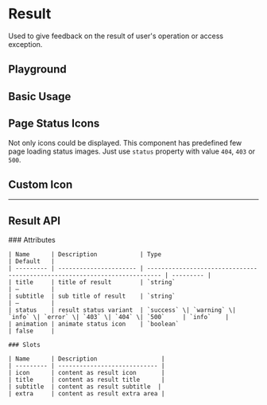 
<Meta of={ResultStories} />

# Result

Used to give feedback on the result of user's operation or access exception.

<Canvas of={ResultStories.Component} />

## Playground

<Controls of={ResultStories.Component} />

## Basic Usage

<Canvas of={ResultStories.BasicUsage} />

## Page Status Icons

Not only icons could be displayed. This component has predefined few page loading status images. Just use `status` property with value `404`, `403` or `500`.

<Canvas of={ResultStories.LoadingStatus403} />

<Canvas of={ResultStories.LoadingStatus404} />

<Canvas of={ResultStories.LoadingStatus500} />

## Custom Icon

<Canvas of={ResultStories.CustomIcon} />

---

## Result API

<div style={{ marginTop: '30px' }}>
	### Attributes

    | Name      | Description            | Type                                                                       | Default   |
    | --------- | ---------------------- | -------------------------------------------------------------------------- | --------- |
    | title     | title of result        | `string`                                                                   | —         |
    | subtitle  | sub title of result    | `string`                                                                   | —         |
    | status    | result status variant  | `success` \| `warning` \| `info` \| `error` \| `403` \| `404` \| `500`     | `info`    |
    | animation | animate status icon    | `boolean`                                                                  | false     |

    ### Slots

    | Name      | Description                  |
    | --------- | ---------------------------- |
    | icon      | content as result icon       |
    | title     | content as result title      |
    | subtitle  | content as result subtitle  |
    | extra     | content as result extra area |

</div>
